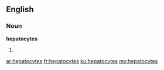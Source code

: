 ==English==

===Noun===
'''hepatocytes'''

# {{plural of|hepatocyte}}

[[ar:hepatocytes]]
[[fr:hepatocytes]]
[[ku:hepatocytes]]
[[my:hepatocytes]]